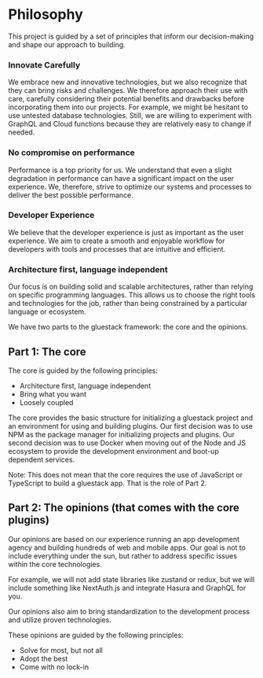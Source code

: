 



# **Philosophy**

This project is guided by a set of principles that inform our decision-making and shape our approach to building.

### **Innovate Carefully**

We embrace new and innovative technologies, but we also recognize that they can bring risks and challenges. We therefore approach their use with care, carefully considering their potential benefits and drawbacks before incorporating them into our projects. For example, we might be hesitant to use untested database technologies. Still, we are willing to experiment with GraphQL and Cloud functions because they are relatively easy to change if needed.

### **No compromise on performance**

Performance is a top priority for us. We understand that even a slight degradation in performance can have a significant impact on the user experience. We, therefore, strive to optimize our systems and processes to deliver the best possible performance.

### **Developer Experience**

We believe that the developer experience is just as important as the user experience. We aim to create a smooth and enjoyable workflow for developers with tools and processes that are intuitive and efficient.

### **Architecture first, language independent**

Our focus is on building solid and scalable architectures, rather than relying on specific programming languages. This allows us to choose the right tools and technologies for the job, rather than being constrained by a particular language or ecosystem.

We have two parts to the gluestack framework: the core and the opinions.

## **Part 1: The core**

The core is guided by the following principles:

- Architecture first, language independent
- Bring what you want
- Loosely coupled

The core provides the basic structure for initializing a gluestack project and an environment for using and building plugins. Our first decision was to use NPM as the package manager for initializing projects and plugins. Our second decision was to use Docker when moving out of the Node and JS ecosystem to provide the development environment and boot-up dependent services.

Note: This does not mean that the core requires the use of JavaScript or TypeScript to build a gluestack app. That is the role of Part 2.

## **Part 2: The opinions (that comes with the core plugins)**

Our opinions are based on our experience running an app development agency and building hundreds of web and mobile apps. Our goal is not to include everything under the sun, but rather to address specific issues within the core technologies.

For example, we will not add state libraries like zustand or redux, but we will include something like NextAuth.js and integrate Hasura and GraphQL for you.

Our opinions also aim to bring standardization to the development process and utilize proven technologies.

These opinions are guided by the following principles:

- Solve for most, but not all
- Adopt the best
- Come with no lock-in
